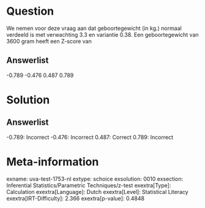 Question
========

We nemen voor deze vraag aan dat geboortegewicht (in kg.) normaal
verdeeld is met verwachting 3.3 en variantie 0.38. Een geboortegewicht
van 3600 gram heeft een Z-score van

Answerlist
----------

-0.789
-0.476
0.487
0.789

Solution
========

Answerlist
----------

-0.789: Incorrect
-0.476: Incorrect
0.487: Correct
0.789: Incorrect

Meta-information
================
exname: uva-test-1753-nl
extype: schoice
exsolution: 0010
exsection: Inferential Statistics/Parametric Techniques/z-test
exextra[Type]: Calculation
exextra[Language]: Dutch
exextra[Level]: Statistical Literacy
exextra[IRT-Difficulty]: 2.366
exextra[p-value]: 0.4848
